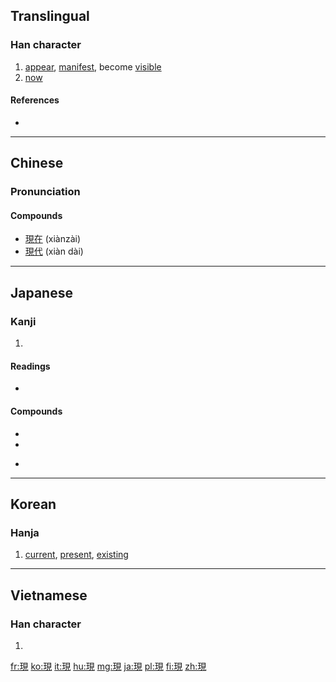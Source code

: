 {{also|现}}
==Translingual==

===Han character===
{{Han char|rn=96|rad=玉|as=07|sn=11|four=16110|canj=MGBUU|ids=⿰𤣩見}}

# [[appear]], [[manifest]], become [[visible]]
# [[now]]

====References====
* {{Han ref|kx=0732.220|dkj=21004|dj=1143.180|hdz=21116.030|uh=73FE|ud=29694|bh=B27B|bd=45691}}

----

==Chinese==
{{zh-forms|s=现}}

===Pronunciation===
{{zh-pron
|m=xiàn
|c=jin6
|mc=y
|oc=y
|ma=
|cat=v
}}

====Compounds====
* [[現在]] (xiànzài)
* [[現代]] (xiàn dài)

----

==Japanese==

===Kanji===
{{ja-kanji|grade=5|rs=玉07}}

# {{defn|lang=ja|sort=玉07}}

====Readings====
* {{ja-readings|goon=[[げん]] (gen)|kanon=[[けん]] (ken)|kun=[[あらわれる]] (arawareru), [[あらわす]] (arawasu), [[うつつ]] (utsutsu)}}

====Compounds====
{{top2}}
* {{term|現代||the present day, modern times|tr=[[げんだい]], [[gendai]]|lang=ja|sc=Jpan}}
* {{term|現金||cash|tr=[[げんきん]], [[genkin]]|lang=ja|sc=Jpan}}
{{mid2}}
* {{term|現在地||you are here|tr=[[げんざいち]], [[genzaichi]]|lang=ja|sc=Jpan}}
{{bottom}}

----

==Korean==

===Hanja===
{{ko-hanja|hangeul=[[현]]|eumhun=|rv=hyeon|mr=hyŏn|y=hyen}}

# [[current]], [[present]], [[existing]]

----

==Vietnamese==

===Han character===
{{vi-hantu|[[hiện]], [[hẹn]], [[kén]]|rs=玉07}}

# {{defn|lang=vi|sort=玉07}}

[[fr:現]]
[[ko:現]]
[[it:現]]
[[hu:現]]
[[mg:現]]
[[ja:現]]
[[pl:現]]
[[fi:現]]
[[zh:現]]